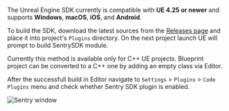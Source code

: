 The Unreal Engine SDK currently is compatible with **UE 4.25 or newer** and supports **Windows**, **macOS**, **iOS**, and **Android**.

To build the SDK, download the latest sources from the [Releases page](https://github.com/getsentry/sentry-unreal/releases) and place it into project's `Plugins` directory. On the next project launch UE will prompt to build SentrySDK module.

<Note>

Currently this method is available only for C++ UE projects. Blueprint project can be converted to a C++ one by adding an empty class via Editor.

</Note>

After the successfull build in Editor navigate to `Settings` > `Plugins` > `Code Plugins` menu and check whether Sentry SDK plugin is enabled.

![Sentry window](unreal_plugins_window.png)
